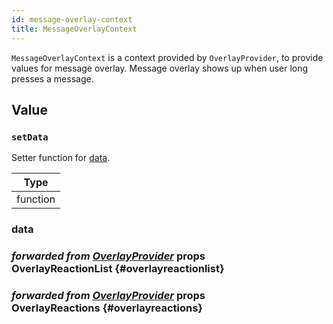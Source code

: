 ```yaml
---
id: message-overlay-context
title: MessageOverlayContext
---
```




`MessageOverlayContext` is a context provided by `OverlayProvider`, to provide values for message overlay. Message overlay shows up when user long presses a message.

## Value

<!-- ### MessageActions -->

<!-- ### reset -->

### `setData`

Setter function for [data](#data).

| Type     |
| -------- |
| function |

### data

<MessageOverlayContextData />

### <div class="label description">_forwarded from [OverlayProvider](../core-components/overlay_provider.mdx#overlayreactionlist)_ props</div> OverlayReactionList {#overlayreactionlist}

<OverlayReactionList />

### <div class="label description">_forwarded from [OverlayProvider](../core-components/overlay_provider.mdx#overlayreactions)_ props</div> OverlayReactions {#overlayreactions}

<OverlayReactions />
